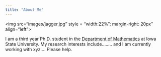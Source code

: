 ```yaml
---
title: "About Me"
---
```

<link rel="stylesheet" href="styles.css" type="text/css">

<img src="images/jagger.jpg" style = "width:22%"; margin-right: 20px" align="left">

I am a third year Ph.D. student in the [Department of Mathematics](https://math.iastate.edu/) at Iowa State University. My research interests include........ and I am currently working with xyz.... Please help.